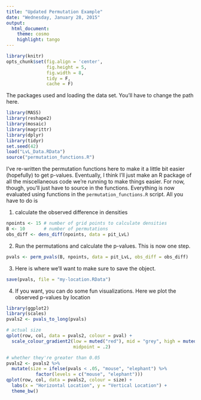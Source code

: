 ```yaml
---
title: "Updated Permutation Example"
date: "Wednesday, January 28, 2015"
output: 
  html_document:
    theme: cosmo
    highlight: tango
---
```


```r
library(knitr)
opts_chunk$set(fig.align = 'center', 
               fig.height = 5, 
               fig.width = 8, 
               tidy = F, 
               cache = F)
```


The packages used and loading the data set.  You'll have to change the path here.

```r
library(MASS)
library(reshape2)
library(mosaic)
library(magrittr)
library(dplyr)
library(tidyr)
set.seed(42)
load("LvL_Data.RData")
source("permutation_functions.R")
```

I've re-written the permutation functions here to make it a little bit easier (hopefully) to get p-values.  Eventually, I think I'll just make an R package of all the miscellaneous code we're running to make things easier.  For now, though, you'll just have to source in the functions.  Everything is now evaluated using functions in the `permutation_functions.R` script.  All you have to do is

1) calculate the observed difference in densities
```r
npoints <- 15 # number of grid points to calculate densities
B <- 10       # number of permutations
obs_diff <- dens_diff(npoints, data = pit_LvL)
```

2) Run the permutations and calculate the p-values.  This is now one step.
```r
pvals <- perm_pvals(B, npoints, data = pit_LvL, obs_diff = obs_diff)
```

3) Here is where we'll want to make sure to save the object.  
```r
save(pvals, file = "my-location.RData")
```

4) If you want, you can do some fun visualizations.  Here we plot the observed p-values by location

```r
library(ggplot2)
library(scales)
pvals2 <- pvals_to_long(pvals) 

# actual size
qplot(row, col, data = pvals2, colour = pval) + 
  scale_colour_gradient2(low = muted("red"), mid = "grey", high = muted("blue"), 
                         midpoint = .2)

# whether they're greater than 0.05
pvals2 <- pvals2 %>% 
  mutate(size = ifelse(pvals < .05, "mouse", "elephant") %>% 
           factor(levels = c("mouse", "elephant")))
qplot(row, col, data = pvals2, colour = size) + 
  labs(x = "Horizontal Location", y = "Vertical Location") + 
  theme_bw()
```


